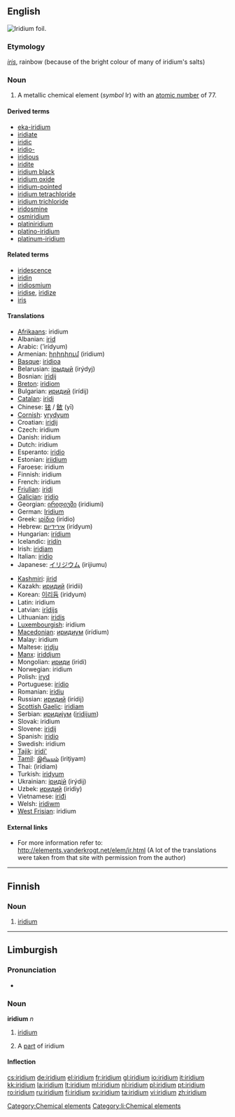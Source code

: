 {{elements|Ir|osmium|Os|platinum|Pt}}
{{also|Iridium}}
==English==
[[Image:Iridium foil.jpg|thumb|right|Iridium foil.]]
{{wikipedia}}
{{commons}}

===Etymology===
{{etyl|la}} ''[[iris#Latin|iris]]'', rainbow (because of the bright colour of many of iridium's salts)

===Noun===
{{en-noun|-}}

# A metallic chemical element (''symbol'' Ir) with an [[atomic number]] of 77.

====Derived terms====
* [[eka-iridium]]
* [[iridiate]]
* [[iridic]]
* [[iridio-]]
* [[iridious]]
* [[iridite]]
* [[iridium black]]
* [[iridium oxide]]
* [[iridium-pointed]]
* [[iridium tetrachloride]]
* [[iridium trichloride]]
* [[iridosmine]]
* [[osmiridium]]
* [[platiniridium]]
* [[platino-iridium]]
* [[platinum-iridium]]

====Related terms====
* [[iridescence]]
* [[iridin]]
* [[iridiosmium]]
* [[iridise]], [[iridize]]
* [[iris]]

====Translations====
{{trans-top|chemical element}}
* [[Afrikaans]]: iridium
* Albanian: [[irid]]
* Arabic: {{Arab|[[إريديوم]]}} (’irídyum) {{m}}
* Armenian: [[իրիդիում]] (iridium)
* [[Basque]]: [[iridioa]]
* Belarusian: [[iрыдый]] (irýdyj) {{m}}
* Bosnian: [[iridij]]
* [[Breton]]: [[iridiom]]
* Bulgarian: [[иридий]] (irídij) {{m}}
* [[Catalan]]: [[iridi]]
* Chinese: [[铱]] / [[銥]] (yī)
* [[Cornish]]: [[yrydyum]]
* Croatian: [[iridij]]
* Czech: iridium
* Danish: iridium
* Dutch: iridium {{n}}
* Esperanto: [[iridio]]
* Estonian: [[iriidium]]
* Faroese: iridium
* Finnish: iridium
* French: iridium {{m}}
* [[Friulian]]: [[iridi]]
* [[Galician]]: [[iridio]]
* Georgian: [[ირიდიუმი]] (iridiumi)
* German: [[Iridium]] {{n}}
* Greek: [[ιρίδιο]] (irídio) {{n}}
* Hebrew: [[אירידיום]] (irídyum)
* Hungarian: [[irídium]]
* Icelandic: [[iridín]]
* Irish: [[iridiam]]
* Italian: [[iridio]] {{m}}
* Japanese: [[イリジウム]] (irijiumu)
{{trans-mid}}
* [[Kashmiri]]: [[jirid]]
* Kazakh: [[иридий]] (iridii)
* Korean: [[이리듐]] (iridyum)
* Latin: iridium
* Latvian: [[irīdijs]]
* Lithuanian: [[iridis]]
* [[Luxembourgish]]: iridium
* [[Macedonian]]: [[иридиум]] (irídium) {{m}}
* Malay: iridium
* Maltese: [[iridju]]
* [[Manx]]: [[iriddjum]]
* Mongolian: [[ириди]] (iridi)
* Norwegian: iridium
* Polish: [[iryd]] {{m}}
* Portuguese: [[irídio]] {{m}}
* Romanian: [[iridiu]] {{n}}
* Russian: [[иридий]] (irídij) {{m}}
* [[Scottish Gaelic]]: [[iridiam]]
* Serbian: [[иридиjум]] ([[iridijum]]) {{m}}
* Slovak: iridium
* Slovene: [[iridij]]
* Spanish: [[iridio]] {{m}}
* Swedish: iridium
* [[Tajik]]: [[iridi']]
* [[Tamil]]: [[இரிடியம்]] (iriţiyam)
* Thai: {{Thai|[[อิริเดียม]]}} (ìrídiam)
* Turkish: [[iridyum]]
* Ukrainian: [[iридiй]] (irýdij) {{m}}
* Uzbek: [[иридий]] (iridiy)
* Vietnamese: [[iriđi]]
* Welsh: [[iridiwm]]
* [[West Frisian]]: iridium
{{trans-bottom}}

====External links====
* For more information refer to: http://elements.vanderkrogt.net/elem/ir.html (A lot of the translations were taken from that site with permission from the author)

[[Category:Chemical elements]]

----

==Finnish==
{{wikipedia|lang=fi}}

===Noun===
{{fi-noun}}

# {{element|lang=fi}} [[#English|iridium]]

----

==Limburgish==

===Pronunciation===
* {{IPA|[ɪ˧ˈʁi˦ɖɔ˧m]|lang=li}}

===Noun===
'''iridium''' ''n''

# {{uncountable|lang=li}} [[iridium#English|iridium]]
# A [[part]] of iridium

====Inflection====
{{li-noun-um|iridi}}

[[Category:li:Chemical elements]]

[[cs:iridium]]
[[de:iridium]]
[[el:iridium]]
[[fr:iridium]]
[[gl:iridium]]
[[io:iridium]]
[[it:iridium]]
[[kk:iridium]]
[[la:iridium]]
[[lt:iridium]]
[[ml:iridium]]
[[nl:iridium]]
[[pl:iridium]]
[[pt:iridium]]
[[ro:iridium]]
[[ru:iridium]]
[[fi:iridium]]
[[sv:iridium]]
[[ta:iridium]]
[[vi:iridium]]
[[zh:iridium]]